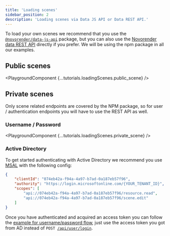 ---
title: 'Loading scenes'
sidebar_position: 2
description: 'Loading scenes via Data JS API or Data REST API.'
---


To load your own scenes we recommend that you use the [`@novorender/data-js-api`](../data-js-api) package, but you can also use the [Novorender data REST API](/data-rest-api) directly if you prefer. 
We will be using the npm package in all our examples.

## Public scenes

<PlaygroundComponent {...tutorials.loadingScenes.public_scene} />

## Private scenes

Only scene related endpoints are covered by the NPM package, so for user / authentication endpoints you will have to use the REST API as well.

### Username / Password

<PlaygroundComponent {...tutorials.loadingScenes.private_scene} />

### Active Directory

To get started authenticating with Active Directory we recommend you use [MSAL](https://learn.microsoft.com/en-us/azure/active-directory/develop/msal-overview) with the following config:
```json
{
    "clientId": "074eb42a-f94a-4a97-b7ad-0a187eb57f96",
    "authority": "https://login.microsoftonline.com/{YOUR_TENANT_ID}",
    "scopes": [
        "api://074eb42a-f94a-4a97-b7ad-0a187eb57f96/resource.read",
        "api://074eb42a-f94a-4a97-b7ad-0a187eb57f96/scene.edit"
    ]
}
````

Once you have authenticated and acquired an access token you can follow the [example for username/password flow](#username--password), just use the access token you got from AD instead of <code>POST [/api/user/login](/data-rest-api/#/operations/Login)</code>.

